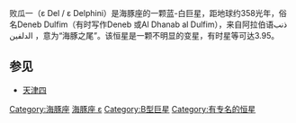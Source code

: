 {{Starbox begin
| name = [http://simbad.u-strasbg.fr/sim-id.pl?protocol=html&Ident=Epsilon+Delphini&NbIdent=1&Radius=10&Radius.unit=arcmin&CooFrame=FK5&CooEpoch=2000&CooEqui=2000&output.max=all&o.catall=on&output.mesdisp=N&Bibyear1=1983&Bibyear2=2006&Frame1=FK5&Frame2=FK4&Frame3=G&Equi1=2000.0&Equi2=1950.0&Equi3=2000.0&Epoch1=2000.0&Epoch2=1950.0&Epoch3=2000.0 Epsilon Delphini]
}}
{{Starbox observe
| epoch = [[J2000.0|J2000.0]]
| constell = [[海豚座|海豚座]]
| ra = {{RA|20|33|12.8}}
| dec = {{DEC|+11|18|12}}
| appmag_v = +4.03
}}
{{Starbox character
| class = B6III
| b-v = −0.13
| u-b = −0.47
| variable = ''suspected''
}}
{{Starbox astrometry
| radial_v = −19
| prop_mo_ra = +10.75
| prop_mo_dec = −28.54
| parallax = 9.09
| p_error = 0.81
| dist_ly = 358
| dist_pc = 110
| absmag_v = −1.18
}}
{{Starbox catalog
| names = '''Deneb Dulfim''', ''Deneb el Delphinus'', 2 Delphini, HR 7852, HD 195810, SAO 106230, HIP 101421, BD +10 4321, FK5: 768, NSV 13137, TD1 26903
}}
{{Starbox end}}

败瓜一（ε Del / ε Delphini）是海豚座的一颗蓝-白巨星，距地球约358光年，俗名Deneb Dulfim（有时写作Deneb 或Al Dhanab al Dulfim），来自阿拉伯语ذنب الدلفين ，意为“海豚之尾”。该恒星是一颗不明显的变星，有时星等可达3.95。

== 参见 ==
* [[天津四|天津四]]
{{海豚座恒星}}
{{星官|败瓜|5|3}}
[[Category:海豚座|Category:海豚座]]
[[Category:拜耳天体|海豚座 ε]]
[[Category:B型巨星|Category:B型巨星]]
[[Category:有专名的恒星|Category:有专名的恒星]]